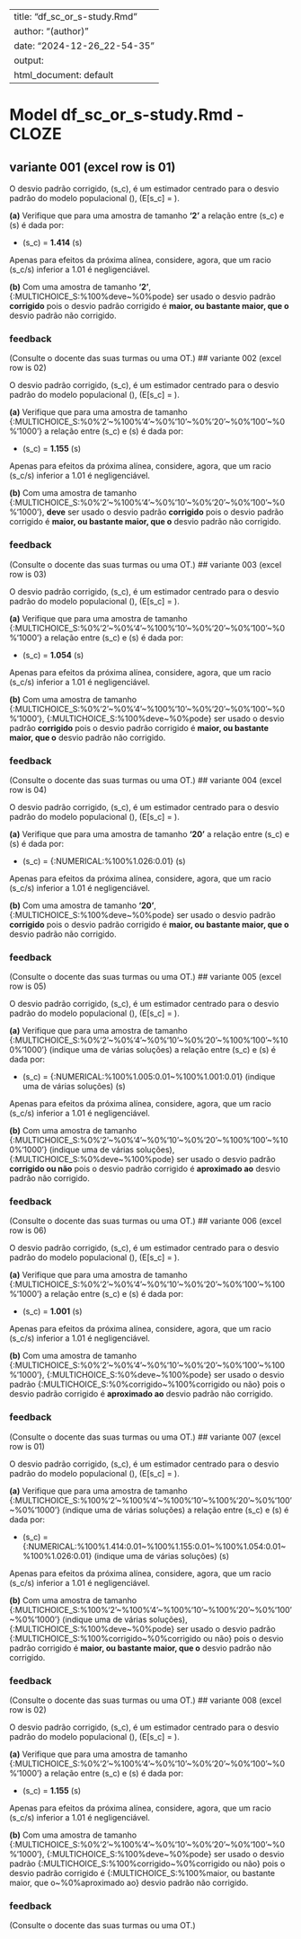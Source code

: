 
---
title: "df_sc_or_s-study.Rmd"
author: "(author)"
date: "2024-12-26_22-54-35"
output:
  html_document: default
---


# Model df_sc_or_s-study.Rmd - CLOZE


## variante 001 (excel row is 01)


O desvio padrão corrigido, \(s_c\), é um estimador centrado para o desvio padrão do modelo populacional \(\sigma\),  \(E[s_c] = \sigma\).

**(a)** Verifique que para uma amostra de tamanho **'2'** a relação entre \(s_c\) e \(s\) é dada por:

* \(s_c\) = **1.414** \(s\)

Apenas para efeitos da próxima alínea, considere, agora, que um racio \(s_c/s\) inferior a 1.01 é negligenciável.

**(b)** Com uma amostra de tamanho **'2'**, {:MULTICHOICE_S:%100%deve\~%0%pode} ser usado o desvio padrão **corrigido** pois o desvio padrão corrigido é **maior, ou bastante maior, que o** desvio padrão não corrigido.

### feedback

(Consulte o docente das suas turmas ou uma OT.)
## variante 002 (excel row is 02)


O desvio padrão corrigido, \(s_c\), é um estimador centrado para o desvio padrão do modelo populacional \(\sigma\),  \(E[s_c] = \sigma\).

**(a)** Verifique que para uma amostra de tamanho {:MULTICHOICE_S:%0%'2'\~%100%'4'\~%0%'10'\~%0%'20'\~%0%'100'\~%0%'1000'} a relação entre \(s_c\) e \(s\) é dada por:

* \(s_c\) = **1.155** \(s\)

Apenas para efeitos da próxima alínea, considere, agora, que um racio \(s_c/s\) inferior a 1.01 é negligenciável.

**(b)** Com uma amostra de tamanho {:MULTICHOICE_S:%0%'2'\~%100%'4'\~%0%'10'\~%0%'20'\~%0%'100'\~%0%'1000'}, **deve** ser usado o desvio padrão **corrigido** pois o desvio padrão corrigido é **maior, ou bastante maior, que o** desvio padrão não corrigido.

### feedback

(Consulte o docente das suas turmas ou uma OT.)
## variante 003 (excel row is 03)


O desvio padrão corrigido, \(s_c\), é um estimador centrado para o desvio padrão do modelo populacional \(\sigma\),  \(E[s_c] = \sigma\).

**(a)** Verifique que para uma amostra de tamanho {:MULTICHOICE_S:%0%'2'\~%0%'4'\~%100%'10'\~%0%'20'\~%0%'100'\~%0%'1000'} a relação entre \(s_c\) e \(s\) é dada por:

* \(s_c\) = **1.054** \(s\)

Apenas para efeitos da próxima alínea, considere, agora, que um racio \(s_c/s\) inferior a 1.01 é negligenciável.

**(b)** Com uma amostra de tamanho {:MULTICHOICE_S:%0%'2'\~%0%'4'\~%100%'10'\~%0%'20'\~%0%'100'\~%0%'1000'}, {:MULTICHOICE_S:%100%deve\~%0%pode} ser usado o desvio padrão **corrigido** pois o desvio padrão corrigido é **maior, ou bastante maior, que o** desvio padrão não corrigido.

### feedback

(Consulte o docente das suas turmas ou uma OT.)
## variante 004 (excel row is 04)


O desvio padrão corrigido, \(s_c\), é um estimador centrado para o desvio padrão do modelo populacional \(\sigma\),  \(E[s_c] = \sigma\).

**(a)** Verifique que para uma amostra de tamanho **'20'** a relação entre \(s_c\) e \(s\) é dada por:

* \(s_c\) = {:NUMERICAL:%100%1.026:0.01} \(s\)

Apenas para efeitos da próxima alínea, considere, agora, que um racio \(s_c/s\) inferior a 1.01 é negligenciável.

**(b)** Com uma amostra de tamanho **'20'**, {:MULTICHOICE_S:%100%deve\~%0%pode} ser usado o desvio padrão **corrigido** pois o desvio padrão corrigido é **maior, ou bastante maior, que o** desvio padrão não corrigido.

### feedback

(Consulte o docente das suas turmas ou uma OT.)
## variante 005 (excel row is 05)


O desvio padrão corrigido, \(s_c\), é um estimador centrado para o desvio padrão do modelo populacional \(\sigma\),  \(E[s_c] = \sigma\).

**(a)** Verifique que para uma amostra de tamanho {:MULTICHOICE_S:%0%'2'\~%0%'4'\~%0%'10'\~%0%'20'\~%100%'100'\~%100%'1000'} (indique uma de várias soluções) a relação entre \(s_c\) e \(s\) é dada por:

* \(s_c\) = {:NUMERICAL:%100%1.005:0.01\~%100%1.001:0.01} (indique uma de várias soluções) \(s\)

Apenas para efeitos da próxima alínea, considere, agora, que um racio \(s_c/s\) inferior a 1.01 é negligenciável.

**(b)** Com uma amostra de tamanho {:MULTICHOICE_S:%0%'2'\~%0%'4'\~%0%'10'\~%0%'20'\~%100%'100'\~%100%'1000'} (indique uma de várias soluções), {:MULTICHOICE_S:%0%deve\~%100%pode} ser usado o desvio padrão **corrigido ou não** pois o desvio padrão corrigido é **aproximado ao** desvio padrão não corrigido.

### feedback

(Consulte o docente das suas turmas ou uma OT.)
## variante 006 (excel row is 06)


O desvio padrão corrigido, \(s_c\), é um estimador centrado para o desvio padrão do modelo populacional \(\sigma\),  \(E[s_c] = \sigma\).

**(a)** Verifique que para uma amostra de tamanho {:MULTICHOICE_S:%0%'2'\~%0%'4'\~%0%'10'\~%0%'20'\~%0%'100'\~%100%'1000'} a relação entre \(s_c\) e \(s\) é dada por:

* \(s_c\) = **1.001** \(s\)

Apenas para efeitos da próxima alínea, considere, agora, que um racio \(s_c/s\) inferior a 1.01 é negligenciável.

**(b)** Com uma amostra de tamanho {:MULTICHOICE_S:%0%'2'\~%0%'4'\~%0%'10'\~%0%'20'\~%0%'100'\~%100%'1000'}, {:MULTICHOICE_S:%0%deve\~%100%pode} ser usado o desvio padrão {:MULTICHOICE_S:%0%corrigido\~%100%corrigido ou não} pois o desvio padrão corrigido é **aproximado ao** desvio padrão não corrigido.

### feedback

(Consulte o docente das suas turmas ou uma OT.)
## variante 007 (excel row is 01)


O desvio padrão corrigido, \(s_c\), é um estimador centrado para o desvio padrão do modelo populacional \(\sigma\),  \(E[s_c] = \sigma\).

**(a)** Verifique que para uma amostra de tamanho {:MULTICHOICE_S:%100%'2'\~%100%'4'\~%100%'10'\~%100%'20'\~%0%'100'\~%0%'1000'} (indique uma de várias soluções) a relação entre \(s_c\) e \(s\) é dada por:

* \(s_c\) = {:NUMERICAL:%100%1.414:0.01\~%100%1.155:0.01\~%100%1.054:0.01\~%100%1.026:0.01} (indique uma de várias soluções) \(s\)

Apenas para efeitos da próxima alínea, considere, agora, que um racio \(s_c/s\) inferior a 1.01 é negligenciável.

**(b)** Com uma amostra de tamanho {:MULTICHOICE_S:%100%'2'\~%100%'4'\~%100%'10'\~%100%'20'\~%0%'100'\~%0%'1000'} (indique uma de várias soluções), {:MULTICHOICE_S:%100%deve\~%0%pode} ser usado o desvio padrão {:MULTICHOICE_S:%100%corrigido\~%0%corrigido ou não} pois o desvio padrão corrigido é **maior, ou bastante maior, que o** desvio padrão não corrigido.

### feedback

(Consulte o docente das suas turmas ou uma OT.)
## variante 008 (excel row is 02)


O desvio padrão corrigido, \(s_c\), é um estimador centrado para o desvio padrão do modelo populacional \(\sigma\),  \(E[s_c] = \sigma\).

**(a)** Verifique que para uma amostra de tamanho {:MULTICHOICE_S:%0%'2'\~%100%'4'\~%0%'10'\~%0%'20'\~%0%'100'\~%0%'1000'} a relação entre \(s_c\) e \(s\) é dada por:

* \(s_c\) = **1.155** \(s\)

Apenas para efeitos da próxima alínea, considere, agora, que um racio \(s_c/s\) inferior a 1.01 é negligenciável.

**(b)** Com uma amostra de tamanho {:MULTICHOICE_S:%0%'2'\~%100%'4'\~%0%'10'\~%0%'20'\~%0%'100'\~%0%'1000'}, {:MULTICHOICE_S:%100%deve\~%0%pode} ser usado o desvio padrão {:MULTICHOICE_S:%100%corrigido\~%0%corrigido ou não} pois o desvio padrão corrigido é {:MULTICHOICE_S:%100%maior, ou bastante maior, que o\~%0%aproximado ao} desvio padrão não corrigido.

### feedback

(Consulte o docente das suas turmas ou uma OT.)